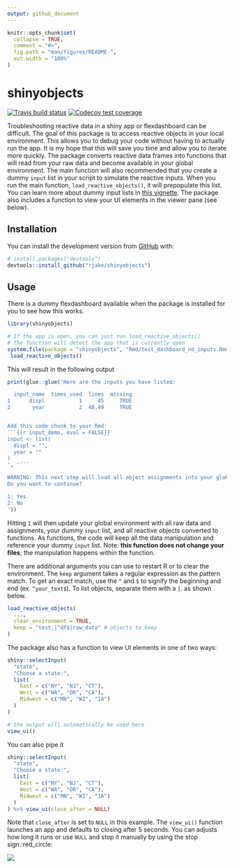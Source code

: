 ```yaml
---
output: github_document
---
```


<!-- README.md is generated from README.Rmd. Please edit that file -->

```r
knitr::opts_chunk$set(
  collapse = TRUE,
  comment = "#>",
  fig.path = "man/figures/README-",
  out.width = "100%"
)
```
# shinyobjects

<!-- badges: start -->
[![Travis build status](https://travis-ci.org/rjake/shinyobjects.svg?branch=master)](https://travis-ci.org/rjake/shinyobjects)
[![Codecov test coverage](https://codecov.io/gh/rjake/shinyobjects/branch/master/graph/badge.svg)](https://codecov.io/gh/rjake/shinyobjects?branch=master)
<!-- badges: end -->

Troubleshooting reactive data in a shiny app or flexdashboard can be difficult. The goal of this package is to access reactive objects in your local environment. This allows you to debug your code without having to actually run the app. It is my hope that this will save you time and allow you to iterate more quickly. The package converts reactive data frames into functions that will read from your raw data and become available in your global environment. The main function will also recommended that you create a dummy `input` list in your script to simulate the reactive inputs. When you run the main function, `load_reactive_objects()`, it will prepopulate this list. You can learn more about dummy input lists in [this vignette](https://rjake.github.io/shinyobjects/articles/tips-and-tricks.html). The package also includes a function to view your UI elements in the viewer pane (see below).

## Installation
<!--  
  You can install the released version of `shinyobjects` from [CRAN](https://CRAN.R-project.org) with:
  
  ``` r
  install.packages("shinyobjects")
  ```

-->

You can install the development version from [GitHub](https://github.com/rjake/shinyobjects) with:

``` r
# install.packages("devtools")
devtools::install_github("rjake/shinyobjects")
```
## Usage

There is a dummy flexdashboard available when the package is installed for you to see how this works. 

```r
library(shinyobjects)

# If the app is open, you can just run load_reactive_objects()
# The function will detect the app that is currently open
system.file(package = "shinyobjects", "Rmd/test_dashboard_no_inputs.Rmd") %>% 
 load_reactive_objects()
```

This will result in the following output
```r
print(glue::glue('Here are the inputs you have listed:

  input_name  times_used  lines  missing
1      displ           1     45     TRUE
2       year           2  48,49     TRUE


Add this code chunk to your Rmd:
```{{r input_demo, eval = FALSE}}
input <- list(
  displ = "",
  year = ""
)
', '```

WARNING: This next step will load all object assignments into your global environment.
Do you want to continue? 

1: Yes
2: No
'))
```

Hitting `1` will then update your global environment with all raw data and assignments, your dummy `input` list, and all reactive objects converted to functions. As functions, the code will keep all the data manipulation and reference your dummy `input` list. Note: **this function does not change your files**; the manipulation happens within the function.

There are additional arguments you can use to restart R or to clear the environment. The `keep` argument takes a regular expression as the pattern match. To get an exact match, use the `^` and `$` to signify the beginning and end (ex. `^your_text$`). To list objects, separate them with a `|`. as shown below.

```r
load_reactive_objects(
  ...,
  clear_environment = TRUE, 
  keep = "test_|^df$|raw_data" # objects to keep
)
```

The package also has a function to view UI elements in one of two ways:
```r
shiny::selectInput(
  "state",
  "Choose a state:",
  list(
    East = c("NY", "NJ", "CT"),
    West = c("WA", "OR", "CA"),
    Midwest = c("MN", "WI", "IA")
  )
)

# the output will automatically be used here
view_ui()
```

You can also pipe it
```r
shiny::selectInput(
  "state",
  "Choose a state:",
  list(
    East = c("NY", "NJ", "CT"),
    West = c("WA", "OR", "CA"),
    Midwest = c("MN", "WI", "IA")
  )
) %>% view_ui(close_after = NULL)
```

Note that `close_after` is set to `NULL` in this example. The `view_ui()` function launches an app and defaults to closing after 5 seconds. You can adjusts how long it runs or use `NULL` and stop it manually by using the stop sign.:red_circle:

<img src="man/figures/view_ui.png"/>
